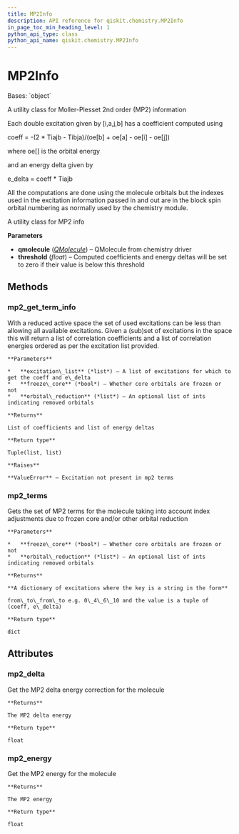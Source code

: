 ```yaml
---
title: MP2Info
description: API reference for qiskit.chemistry.MP2Info
in_page_toc_min_heading_level: 1
python_api_type: class
python_api_name: qiskit.chemistry.MP2Info
---
```


# MP2Info

<Class id="qiskit.chemistry.MP2Info" isDedicatedPage={true} github="https://github.com/qiskit-community/qiskit-aqua/tree/stable/0.9/qiskit/chemistry/mp2info.py" signature="MP2Info(qmolecule, threshold=1e-12)">
  Bases: `object`

  A utility class for Moller-Plesset 2nd order (MP2) information

  Each double excitation given by \[i,a,j,b] has a coefficient computed using

  coeff = -(2 \* Tiajb - Tibja)/(oe\[b] + oe\[a] - oe\[i] - oe\[j])

  where oe\[] is the orbital energy

  and an energy delta given by

  e\_delta = coeff \* Tiajb

  All the computations are done using the molecule orbitals but the indexes used in the excitation information passed in and out are in the block spin orbital numbering as normally used by the chemistry module.

  A utility class for MP2 info

  **Parameters**

  *   **qmolecule** ([*QMolecule*](qiskit.chemistry.QMolecule "qiskit.chemistry.QMolecule")) – QMolecule from chemistry driver
  *   **threshold** (*float*) – Computed coefficients and energy deltas will be set to zero if their value is below this threshold

  ## Methods

  ### mp2\_get\_term\_info

  <Function id="qiskit.chemistry.MP2Info.mp2_get_term_info" signature="MP2Info.mp2_get_term_info(excitation_list, freeze_core=False, orbital_reduction=None)">
    With a reduced active space the set of used excitations can be less than allowing all available excitations. Given a (sub)set of excitations in the space this will return a list of correlation coefficients and a list of correlation energies ordered as per the excitation list provided.

    **Parameters**

    *   **excitation\_list** (*list*) – A list of excitations for which to get the coeff and e\_delta
    *   **freeze\_core** (*bool*) – Whether core orbitals are frozen or not
    *   **orbital\_reduction** (*list*) – An optional list of ints indicating removed orbitals

    **Returns**

    List of coefficients and list of energy deltas

    **Return type**

    Tuple(list, list)

    **Raises**

    **ValueError** – Excitation not present in mp2 terms
  </Function>

  ### mp2\_terms

  <Function id="qiskit.chemistry.MP2Info.mp2_terms" signature="MP2Info.mp2_terms(freeze_core=False, orbital_reduction=None)">
    Gets the set of MP2 terms for the molecule taking into account index adjustments due to frozen core and/or other orbital reduction

    **Parameters**

    *   **freeze\_core** (*bool*) – Whether core orbitals are frozen or not
    *   **orbital\_reduction** (*list*) – An optional list of ints indicating removed orbitals

    **Returns**

    **A dictionary of excitations where the key is a string in the form**

    from\_to\_from\_to e.g. 0\_4\_6\_10 and the value is a tuple of (coeff, e\_delta)

    **Return type**

    dict
  </Function>

  ## Attributes

  ### mp2\_delta

  <Attribute id="qiskit.chemistry.MP2Info.mp2_delta">
    Get the MP2 delta energy correction for the molecule

    **Returns**

    The MP2 delta energy

    **Return type**

    float
  </Attribute>

  ### mp2\_energy

  <Attribute id="qiskit.chemistry.MP2Info.mp2_energy">
    Get the MP2 energy for the molecule

    **Returns**

    The MP2 energy

    **Return type**

    float
  </Attribute>
</Class>

